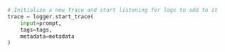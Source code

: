 ```python Python
# Initialize a new Trace and start listening for logs to add to it
trace = logger.start_trace(
    input=prompt,
    tags=tags,
    metadata=metadata
)
```
